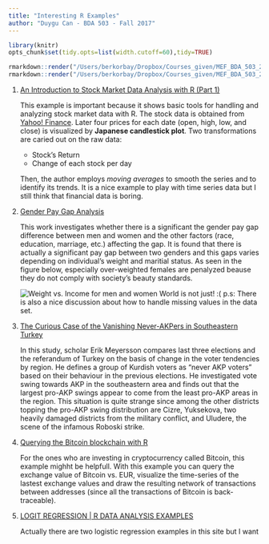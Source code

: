 ```yaml
---
title: "Interesting R Examples"
author: "Duygu Can - BDA 503 - Fall 2017"
---
```

```r
library(knitr)
opts_chunk$set(tidy.opts=list(width.cutoff=60),tidy=TRUE)
```

```r
rmarkdown::render("/Users/berkorbay/Dropbox/Courses_given/MEF_BDA_503_2017F/Guidelines/example_homework_1.Rmd",output_format="pdf_document")
rmarkdown::render("/Users/berkorbay/Dropbox/Courses_given/MEF_BDA_503_2017F/Guidelines/example_homework_1.Rmd",output_format="html_document")
```

1. [An Introduction to Stock Market Data Analysis with R (Part 1)](https://ntguardian.wordpress.com/2017/03/27/introduction-stock-market-data-r-1/)

    This example is important because it shows basic tools for handling and analyzing stock market data with R. The stock data is obtained from [Yahoo! Finance](https://finance.yahoo.com/). Later four prices  for each date (open, high, low, and close) is visualized by **Japanese candlestick plot**. Two transformations are caried out on the raw data: 
    + Stock's Return
    + Change of each stock per day
    
    Then, the author employs *moving averages* to smooth the series and to identify its trends. It is a nice example to play with time series data but I still think that financial data is boring.

2. [Gender Pay Gap Analysis](http://www.laurenrenaud.com/r-gender-pay-gap/)

    This work investigates whether there is a significant the gender pay gap difference between men and women and the other factors (race, education, marriage, etc.) affecting the gap. It is found that there is actually a significant pay gap between two genders and this gaps varies depending on individual's weight and maritial status. As seen in the figure below, especially over-weighted females are penalyzed beause they do not comply with society's beauty standards.
    
    ![Weight vs. Income for men and women](C:\Users\Duygu\Documents\GitHub\pj-ihaye\files\income_weight.png)
    World is not just! :(
    p.s: There is also a nice discussion about how to handle missing values in the data set.
    
3. [The Curious Case of the Vanishing Never-AKPers in Southeastern Turkey](https://erikmeyersson.com/2017/04/17/the-curious-case-of-the-vanishing-never-akpers-in-southeastern-turkey/)
    
    In this study, scholar Erik Meyersson compares last three elections and the referandum of Turkey on the basis of change in the voter tendencies by region. He defines a group of Kurdish voters as "never AKP voters" based on their behaviour in the previous elections. He investigated vote swing towards AKP in the southeastern area and finds out that the largest pro-AKP swings appear to come from the least pro-AKP areas in the region. This situation is quite strange since among the other districts topping the pro-AKP swing distribution are Cizre, Yuksekova, two heavily damaged districts from the military conflict, and Uludere, the scene of the infamous Roboski strike.
    
4. [Querying the Bitcoin blockchain with R](http://beautifuldata.net/2015/01/querying-the-bitcoin-blockchain-with-r/)
   
   For the ones who are investing in cryptocurrency called Bitcoin, this example mighht be helpfull. With this example you can query the exchange value of Bitcoin vs. EUR, visualize the time-series of the lastest exchange values and draw the resulting network of transactions between addresses (since all the transactions of Bitcoin is back-traceable).
   
5. [LOGIT REGRESSION | R DATA ANALYSIS EXAMPLES](https://stats.idre.ucla.edu/r/dae/logit-regression/)

    Actually there are two logistic regression examples in this site but I want 
    